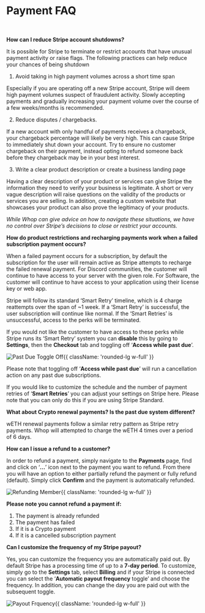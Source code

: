 
<HeroPattern />

<div className='lead'>

# Payment FAQ

<br/>

**How can I reduce Stripe account shutdowns?**

It is possible for Stripe to terminate or restrict accounts that have unusual payment activity or raise flags. The following practices can help reduce your chances of being shutdown 

1. Avoid taking in high payment volumes across a short time span

Especially if you are operating off a new Stripe account, Stripe will deem high payment volumes suspect of fraudulent activity. Slowly accepting payments and gradually increasing your payment volume over the course of a few weeks/months is recommended.

2. Reduce disputes / chargebacks.

If a new account with only handful of payments receives a chargeback, your chargeback percentage will likely be very high. This can cause Stripe to immediately shut down your account. Try to ensure no customer chargeback on their payment, instead opting to refund someone back before they chargeback may be in your best interest. 

3. Write a clear product description or create a business landing page

Having a clear description of your product or services can give Stripe the information they need to verify your business is legitimate. A short or very vague description will raise questions on the validity of the products or services you are selling. In addition, creating a custom website that showcases your product can also prove the legitimacy of your products.

*While Whop can give advice on how to navigate these situations, we have no control over Stripe’s decisions to close or restrict your accounts.*

**How do product restrictions and recharging payments work when a failed subscription payment occurs?**

When a failed payment occurs for a subscription, by default the subscription for the user will remain active as Stripe attempts to recharge the failed renewal payment. For Discord communities, the customer will continue to have access to your server with the given role. For Software, the customer will continue to have access to your application using their license key or web app.

Stripe will follow its standard ‘Smart Retry’ timeline, which is 4 charge reattempts over the span of ~1 week. If a ‘Smart Retry’ is successful, the user subscription will continue like normal. If the ‘Smart Retries’ is unsuccessful, access to the perks will be terminated. 

If you would not like the customer to have access to these perks while Stripe runs its ‘Smart Retry’ system you can **disable** this by going to **Settings**, then the **Checkout** tab and toggling off ‘**Access while past due**’.

![Past Due Toggle Off](https://i.imgur.com/jktXHhc.gif){{ className: 'rounded-lg w-full' }}

Please note that toggling off ‘**Access while past due**’ will run a cancellation action on any past due subscriptions.

If you would like to customize the schedule and the number of payment retries of ‘**Smart Retries**’ you can adjust your settings on Stripe here. Please note that you can only do this if you are using Stripe Standard. 

**What about Crypto renewal payments? Is the past due system different?**

wETH renewal payments follow a similar retry pattern as Stripe retry payments. Whop will attempted to charge the wETH 4 times over a period of 6 days.

**How can I issue a refund to a customer?**

In order to refund a payment, simply navigate to the **Payments** page, find and click on ‘**…**’ icon next to the payment you want to refund. From there you will have an option to either partially refund the payment or fully refund (default). Simply click **Confirm** and the payment is automatically refunded.

![Refunding Member](https://i.imgur.com/ZAMsX28.gif){{ className: 'rounded-lg w-full' }}

**Please note you cannot refund a payment if:**

1. The payment is already refunded
2. The payment has failed
3. If it is a Crypto payment
4. If it is a cancelled subscription payment

**Can I customize the frequency of my Stripe payout?**

Yes, you can customize the frequency you are automatically paid out. By default Stripe has a processing time of up to a **7-day period**. To customize, simply go to the **Settings** tab, select **Billing** and if your Stripe is connected you can select the ‘**Automatic payout frequency** toggle’ and choose the frequency. In addition, you can change the day you are paid out with the subsequent toggle.

![Payout Frquency](https://i.imgur.com/xvt1uW4.gif){{ className: 'rounded-lg w-full' }}

</div>